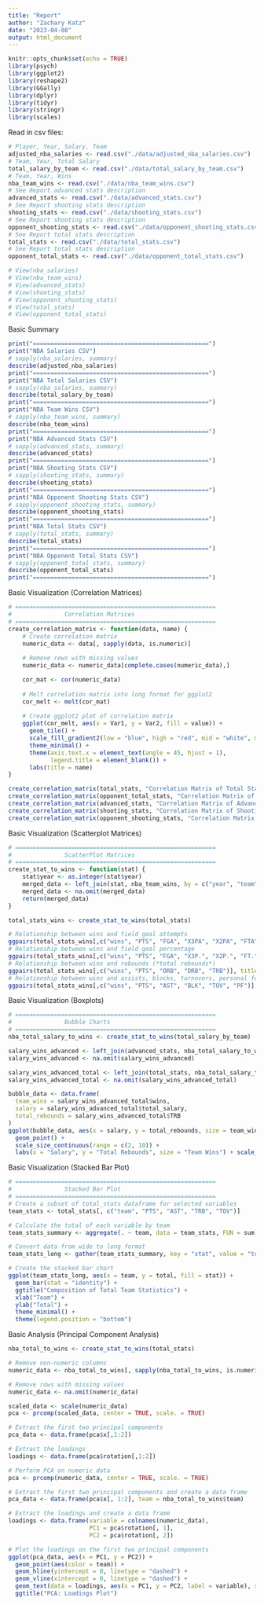 ```yaml
---
title: "Report"
author: "Zachary Katz"
date: "2023-04-08"
output: html_document
---
```


```r
knitr::opts_chunk$set(echo = TRUE)
library(psych)
library(ggplot2)
library(reshape2)
library(GGally)
library(dplyr)
library(tidyr)
library(stringr)
library(scales)
```
Read in csv files:
```r
# Player, Year, Salary, Team
adjusted_nba_salaries <- read.csv("./data/adjusted_nba_salaries.csv")
# Team, Year, Total Salary
total_salary_by_team <- read.csv("./data/total_salary_by_team.csv")
# Team, Year, Wins
nba_team_wins <- read.csv("./data/nba_team_wins.csv")
# See Report advanced stats description
advanced_stats <- read.csv("./data/advanced_stats.csv")
# See Report shooting stats description
shooting_stats <- read.csv("./data/shooting_stats.csv")
# See Report shooting stats description
opponent_shooting_stats <- read.csv("./data/opponent_shooting_stats.csv")
# See Report total stats description
total_stats <- read.csv("./data/total_stats.csv")
# See Report total stats description
opponent_total_stats <- read.csv("./data/opponent_total_stats.csv")

# View(nba_salaries)
# View(nba_team_wins)
# View(advanced_stats)
# View(shooting_stats)
# View(opponent_shooting_stats)
# View(total_stats)
# View(opponent_total_stats)
```
Basic Summary
```r
print("==================================================")
print("NBA Salaries CSV")
# sapply(nba_salaries, summary)
describe(adjusted_nba_salaries)
print("==================================================")
print("NBA Total Salaries CSV")
# sapply(nba_salaries, summary)
describe(total_salary_by_team)
print("==================================================")
print("NBA Team Wins CSV")
# sapply(nba_team_wins, summary)
describe(nba_team_wins)
print("==================================================")
print("NBA Advanced Stats CSV")
# sapply(advanced_stats, summary)
describe(advanced_stats)
print("==================================================")
print("NBA Shooting Stats CSV")
# sapply(shooting_stats, summary)
describe(shooting_stats)
print("==================================================")
print("NBA Opponent Shooting Stats CSV")
# sapply(opponent_shooting_stats, summary)
describe(opponent_shooting_stats)
print("==================================================")
print("NBA Total Stats CSV")
# sapply(total_stats, summary)
describe(total_stats)
print("==================================================")
print("NBA Opponent Total Stats CSV")
# sapply(opponent_total_stats, summary)
describe(opponent_total_stats)
print("==================================================")
```
Basic Visualization (Correlation Matrices)
```r
# =========================================================
#				Correlation Matrices
# =========================================================
create_correlation_matrix <- function(data, name) {
	# Create correlation matrix
	numeric_data <- data[, sapply(data, is.numeric)]
	
	# Remove rows with missing values
	numeric_data <- numeric_data[complete.cases(numeric_data),]

	cor_mat <- cor(numeric_data)
	
	# Melt correlation matrix into long format for ggplot2
	cor_melt <- melt(cor_mat)
	
	# Create ggplot2 plot of correlation matrix
	ggplot(cor_melt, aes(x = Var1, y = Var2, fill = value)) +
	  geom_tile() +
	  scale_fill_gradient2(low = "blue", high = "red", mid = "white", midpoint = 0) +
	  theme_minimal() +
	  theme(axis.text.x = element_text(angle = 45, hjust = 1),
	        legend.title = element_blank()) +
	  labs(title = name)
}

create_correlation_matrix(total_stats, "Correlation Matrix of Total Statistics Variables")
create_correlation_matrix(opponent_total_stats, "Correlation Matrix of Opponent Total Statistics Variables")
create_correlation_matrix(advanced_stats, "Correlation Matrix of Advanced Statistics Variables")
create_correlation_matrix(shooting_stats, "Correlation Matrix of Shooting Statistics Variables")
create_correlation_matrix(opponent_shooting_stats, "Correlation Matrix of Opponent Shooting Statistics Variables")
```
Basic Visualization (Scatterplot Matrices)
```r
# =========================================================
#				ScatterPlot Matrices
# =========================================================
create_stat_to_wins <- function(stat) {
	stat$year <- as.integer(stat$year)
	merged_data <- left_join(stat, nba_team_wins, by = c("year", "team"))
	merged_data <- na.omit(merged_data)
	return(merged_data)
}

total_stats_wins <- create_stat_to_wins(total_stats)

# Relationship between wins and field goal attempts
ggpairs(total_stats_wins[,c("wins", "PTS", "FGA", "X3PA", "X2PA", "FTA")], title = "Scatterplot Matrix for Team Wins, Points Scored, and Shooting Percentages")
# Relationship between wins and field goal percentage
ggpairs(total_stats_wins[,c("wins", "PTS", "FGA", "X3P.", "X2P.", "FT.")], title = "Scatterplot Matrix for Team Wins, Points Scored, and Shooting Percentages")
# Relationship between wins and rebounds (*total rebounds*)
ggpairs(total_stats_wins[,c("wins", "PTS", "ORB", "DRB", "TRB")], title = "Scatterplot Matrix for Team Wins, Points Scored, and Shooting Percentages")
# Relationship between wins and assists, blocks, turnovers, personal fouls
ggpairs(total_stats_wins[,c("wins", "PTS", "AST", "BLK", "TOV", "PF")], title = "Scatterplot Matrix for Team Wins, Points Scored, and Shooting Percentages")
```
Basic Visualization (Boxplots)
```r
# =========================================================
#				Bubble Charts
# =========================================================
nba_total_salary_to_wins <- create_stat_to_wins(total_salary_by_team)

salary_wins_advanced <- left_join(advanced_stats, nba_total_salary_to_wins, by = c("year", "team"))
salary_wins_advanced <- na.omit(salary_wins_advanced)

salary_wins_advanced_total <- left_join(total_stats, nba_total_salary_to_wins, by = c("year", "team"))
salary_wins_advanced_total <- na.omit(salary_wins_advanced_total)

bubble_data <- data.frame(
  team_wins = salary_wins_advanced_total$wins,
  salary = salary_wins_advanced_total$total_salary,
  total_rebounds = salary_wins_advanced_total$TRB
)
ggplot(bubble_data, aes(x = salary, y = total_rebounds, size = team_wins, color = total_rebounds)) +
  geom_point() +
  scale_size_continuous(range = c(2, 10)) +
  labs(x = "Salary", y = "Total Rebounds", size = "Team Wins") + scale_color_gradient(low = "blue", high = "red")
```
Basic Visualization (Stacked Bar Plot)
```r
# =========================================================
#				Stacked Bar Plot
# =========================================================
# Create a subset of total_stats dataframe for selected variables
team_stats <- total_stats[, c("team", "PTS", "AST", "TRB", "TOV")]

# Calculate the total of each variable by team
team_stats_summary <- aggregate(. ~ team, data = team_stats, FUN = sum)

# Convert data from wide to long format
team_stats_long <- gather(team_stats_summary, key = "stat", value = "total", -team)

# Create the stacked bar chart
ggplot(team_stats_long, aes(x = team, y = total, fill = stat)) +
  geom_bar(stat = "identity") +
  ggtitle("Composition of Total Team Statistics") +
  xlab("Team") +
  ylab("Total") +
  theme_minimal() +
  theme(legend.position = "bottom")
```
Basic Analysis (Principal Component Analysis)
```r
nba_total_to_wins <- create_stat_to_wins(total_stats)

# Remove non-numeric columns
numeric_data <- nba_total_to_wins[, sapply(nba_total_to_wins, is.numeric)]

# Remove rows with missing values
numeric_data <- na.omit(numeric_data)

scaled_data <- scale(numeric_data)
pca <- prcomp(scaled_data, center = TRUE, scale. = TRUE)

# Extract the first two principal components
pca_data <- data.frame(pca$x[,1:2])

# Extract the loadings
loadings <- data.frame(pca$rotation[,1:2])

# Perform PCA on numeric data
pca <- prcomp(numeric_data, center = TRUE, scale. = TRUE)

# Extract the first two principal components and create a data frame
pca_data <- data.frame(pca$x[, 1:2], team = nba_total_to_wins$team)

# Extract the loadings and create a data frame
loadings <- data.frame(variable = colnames(numeric_data), 
                       PC1 = pca$rotation[, 1], 
                       PC2 = pca$rotation[, 2])

# Plot the loadings on the first two principal components
ggplot(pca_data, aes(x = PC1, y = PC2)) + 
  geom_point(aes(color = team)) + 
  geom_hline(yintercept = 0, linetype = "dashed") + 
  geom_vline(xintercept = 0, linetype = "dashed") + 
  geom_text(data = loadings, aes(x = PC1, y = PC2, label = variable), size = 3) +
  ggtitle("PCA: Loadings Plot")

```